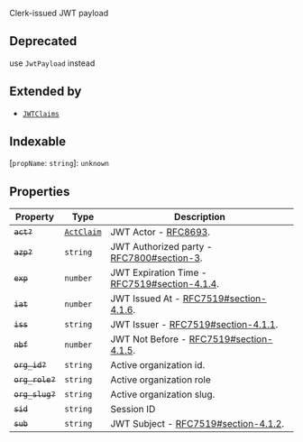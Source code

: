 Clerk-issued JWT payload

## Deprecated

use `JwtPayload` instead

## Extended by

- [`JWTClaims`](jwt-claims.mdx)

## Indexable

\[`propName`: `string`\]: `unknown`

## Properties

| Property                              | Type                        | Description                                                                                       |
| ------------------------------------- | --------------------------- | ------------------------------------------------------------------------------------------------- |
| <a id="act"></a> ~~`act?`~~           | [`ActClaim`](act-claim.mdx) | JWT Actor - [RFC8693](https://www.rfc-editor.org/rfc/rfc8693.html#name-act-actor-claim).          |
| <a id="azp"></a> ~~`azp?`~~           | `string`                    | JWT Authorized party - [RFC7800#section-3](https://tools.ietf.org/html/rfc7800#section-3).        |
| <a id="exp"></a> ~~`exp`~~            | `number`                    | JWT Expiration Time - [RFC7519#section-4.1.4](https://tools.ietf.org/html/rfc7519#section-4.1.4). |
| <a id="iat"></a> ~~`iat`~~            | `number`                    | JWT Issued At - [RFC7519#section-4.1.6](https://tools.ietf.org/html/rfc7519#section-4.1.6).       |
| <a id="iss"></a> ~~`iss`~~            | `string`                    | JWT Issuer - [RFC7519#section-4.1.1](https://tools.ietf.org/html/rfc7519#section-4.1.1).          |
| <a id="nbf"></a> ~~`nbf`~~            | `number`                    | JWT Not Before - [RFC7519#section-4.1.5](https://tools.ietf.org/html/rfc7519#section-4.1.5).      |
| <a id="org_id"></a> ~~`org_id?`~~     | `string`                    | Active organization id.                                                                           |
| <a id="org_role"></a> ~~`org_role?`~~ | `string`                    | Active organization role                                                                          |
| <a id="org_slug"></a> ~~`org_slug?`~~ | `string`                    | Active organization slug.                                                                         |
| <a id="sid"></a> ~~`sid`~~            | `string`                    | Session ID                                                                                        |
| <a id="sub"></a> ~~`sub`~~            | `string`                    | JWT Subject - [RFC7519#section-4.1.2](https://tools.ietf.org/html/rfc7519#section-4.1.2).         |
